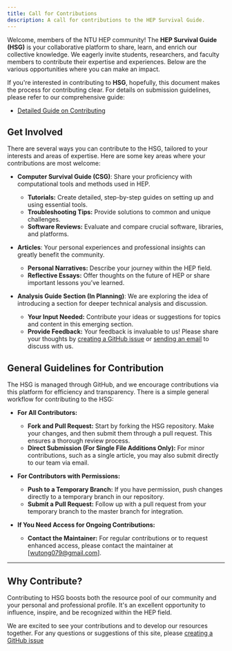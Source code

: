 ```yaml
---
title: Call for Contributions
description: A call for contributions to the HEP Survival Guide.
---
```


Welcome, members of the NTU HEP community! The **HEP Survival Guide (HSG)** is your collaborative platform to share, learn, and enrich our collective knowledge. We eagerly invite students, researchers, and faculty members to contribute their expertise and experiences. Below are the various opportunities where you can make an impact.

If you're interested in contributing to **HSG**, hopefully, this document makes the process for contributing clear.
For details on submission guidelines, please refer to our comprehensive guide:
- [Detailed Guide on Contributing](./guidelines)

## Get Involved

There are several ways you can contribute to the HSG, tailored to your interests and areas of expertise. Here are some key areas where your contributions are most welcome:

- **Computer Survival Guide (CSG)**: Share your proficiency with computational tools and methods used in HEP.
  - **Tutorials:** Create detailed, step-by-step guides on setting up and using essential tools.
  - **Troubleshooting Tips:** Provide solutions to common and unique challenges.
  - **Software Reviews:** Evaluate and compare crucial software, libraries, and platforms.

- **Articles**: Your personal experiences and professional insights can greatly benefit the community.
  - **Personal Narratives:** Describe your journey within the HEP field.
  - **Reflective Essays:** Offer thoughts on the future of HEP or share important lessons you’ve learned.

- **Analysis Guide Section (In Planning)**: We are exploring the idea of introducing a section for deeper technical analysis and discussion.
  - **Your Input Needed:** Contribute your ideas or suggestions for topics and content in this emerging section.
  - **Provide Feedback:** Your feedback is invaluable to us! Please share your thoughts by [creating a GitHub issue](https://github.com/wtxdew/hep-guide/issues) or [sending an email](mailto:wutong079@gmail.com) to discuss with us.

## General Guidelines for Contribution
The HSG is managed through GitHub, and we encourage contributions via this platform for efficiency and transparency.
There is a simple general workflow for contributing to the HSG:

- **For All Contributors:** 
    - **Fork and Pull Request:** Start by forking the HSG repository. Make your changes, and then submit them through a pull request. This ensures a thorough review process.
    - **Direct Submission (For Single File Additions Only):** For minor contributions, such as a single article, you may also submit directly to our team via email.

- **For Contributors with Permissions:**
    - **Push to a Temporary Branch:** If you have permission, push changes directly to a temporary branch in our repository.
    - **Submit a Pull Request:** Follow up with a pull request from your temporary branch to the master branch for integration.

- **If You Need Access for Ongoing Contributions:**
    - **Contact the Maintainer:** For regular contributions or to request enhanced access, please contact the maintainer at [wutong079@gmail.com].

---
## Why Contribute?

Contributing to HSG boosts both the resource pool of our community and your personal and professional profile. It's an excellent opportunity to influence, inspire, and be recognized within the HEP field.

We are excited to see your contributions and to develop our resources together. For any questions or suggestions of this site, please [creating a GitHub issue](https://github.com/wtxdew/hep-guide/issues)